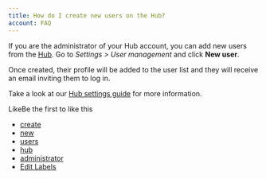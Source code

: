 ```yaml
---
title: How do I create new users on the Hub?
account: FAQ 
---
```


If you are the administrator of your Hub account, you can add new users from the [Hub](https://hub.checkout.com/login). Go to _Settings > User management_ and click **New user**.

Once created, their profile will be added to the user list and they will receive an email inviting them to log in.

Take a look at our [Hub settings guide](/display/DOCS/Update+your+Hub+settings) for more information.

LikeBe the first to like this

*   [create](/label/FAQ/create)
*   [new](/label/FAQ/new)
*   [users](/label/FAQ/users)
*   [hub](/label/FAQ/hub)
*   [administrator](/label/FAQ/administrator)
*   [Edit Labels](# "Edit Labels (Type 'l')")




